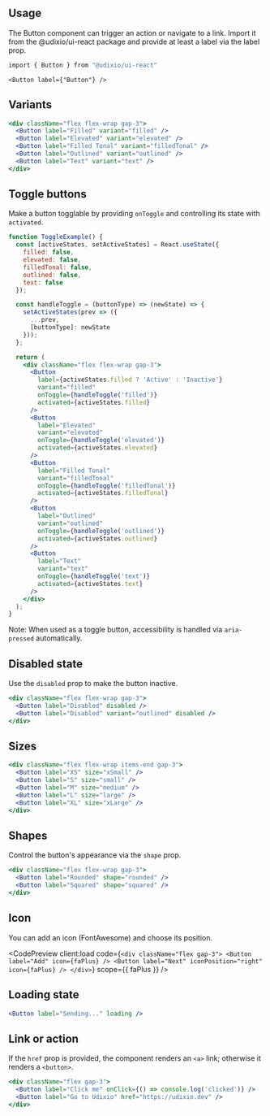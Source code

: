 ---
---









## Usage

The Button component can trigger an action or navigate to a link. Import it from the @udixio/ui-react package and provide at least a label via the label prop.

```bash
import { Button } from "@udixio/ui-react"
```

```tsx
<Button label={"Button"} />
```

## Variants

```jsx
<div className="flex flex-wrap gap-3">
  <Button label="Filled" variant="filled" />
  <Button label="Elevated" variant="elevated" />
  <Button label="Filled Tonal" variant="filledTonal" />
  <Button label="Outlined" variant="outlined" />
  <Button label="Text" variant="text" />
</div>
```
## Toggle buttons

Make a button togglable by providing `onToggle` and controlling its state with `activated`.

```jsx
function ToggleExample() {
  const [activeStates, setActiveStates] = React.useState({
    filled: false,
    elevated: false,
    filledTonal: false,
    outlined: false,
    text: false
  });

  const handleToggle = (buttonType) => (newState) => {
    setActiveStates(prev => ({
      ...prev,
      [buttonType]: newState
    }));
  };

  return (
    <div className="flex flex-wrap gap-3">
      <Button
        label={activeStates.filled ? 'Active' : 'Inactive'}
        variant="filled"
        onToggle={handleToggle('filled')}
        activated={activeStates.filled}
      />
      <Button
        label="Elevated"
        variant="elevated"
        onToggle={handleToggle('elevated')}
        activated={activeStates.elevated}
      />
      <Button
        label="Filled Tonal"
        variant="filledTonal"
        onToggle={handleToggle('filledTonal')}
        activated={activeStates.filledTonal}
      />
      <Button
        label="Outlined"
        variant="outlined"
        onToggle={handleToggle('outlined')}
        activated={activeStates.outlined}
      />
      <Button
        label="Text"
        variant="text"
        onToggle={handleToggle('text')}
        activated={activeStates.text}
      />
    </div>
  );
}
```

Note: When used as a toggle button, accessibility is handled via `aria-pressed` automatically.

## Disabled state

Use the `disabled` prop to make the button inactive.

```jsx
<div className="flex flex-wrap gap-3">
  <Button label="Disabled" disabled />
  <Button label="Disabled" variant="outlined" disabled />
</div>
```

## Sizes

```jsx
<div className="flex flex-wrap items-end gap-3">
  <Button label="XS" size="xSmall" />
  <Button label="S" size="small" />
  <Button label="M" size="medium" />
  <Button label="L" size="large" />
  <Button label="XL" size="xLarge" />
</div>
```

## Shapes

Control the button's appearance via the `shape` prop.

```jsx
<div className="flex flex-wrap gap-3">
  <Button label="Rounded" shape="rounded" />
  <Button label="Squared" shape="squared" />
</div>
```

## Icon

You can add an icon (FontAwesome) and choose its position.

<CodePreview client:load
             code={`
    <div className="flex gap-3">
      <Button label="Add" icon={faPlus} />
      <Button label="Next" iconPosition="right" icon={faPlus} />
    </div>
  `}
             scope={{ faPlus }}
/>

## Loading state

```jsx
<Button label="Sending..." loading />
```

## Link or action

If the `href` prop is provided, the component renders an `<a>` link; otherwise it renders a `<button>`.

```jsx
<div className="flex gap-3">
  <Button label="Click me" onClick={() => console.log('clicked')} />
  <Button label="Go to Udixio" href="https://udixio.dev" />
</div>
```


